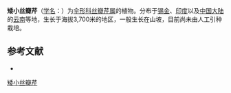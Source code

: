 {{NoteTA|G1=LS}}
{{Speciesbox
| name = 矮小丝瓣芹
| status = 
| status_system = 
| image =
| genus = Acronema
| species = wolffianum
| authority = Fedde ex Wolff in Fedde
}}

'''矮小丝瓣芹'''（[[学名|学名]]：{{lang|la|''Acronema wolffianum''}}）为[[伞形科|伞形科]][[丝瓣芹属|丝瓣芹属]]的植物。分布于[[锡金|锡金]]、[[印度|印度]]以及[[中国大陆|中国大陆]]的[[云南|云南]]等地，生长于海拔3,700米的地区，一般生长在山坡，目前尚未由人工引种栽培。

== 参考文献 ==
<div class="references-small">
* {{cite web| url =http://www.bioinfo.cn/db05/KmzwSpecies.php?action=view&id=22674| title =矮小丝瓣芹| work =《中国高等植物数据库全库》| publisher =中国科学院微生物研究所| author =昆明植物研究所| accessdate =2009-02-25| deadurl =yes| archiveurl =https://web.archive.org/web/20160305071005/http://www.bioinfo.cn/db05/KmzwSpecies.php?action=view&id=22674| archivedate =2016-03-05}}
</div>
{{Taxonbar|from=Q15231606}}

[[Category:丝瓣芹属|矮小丝瓣芹]]


{{Apiales-stub}}